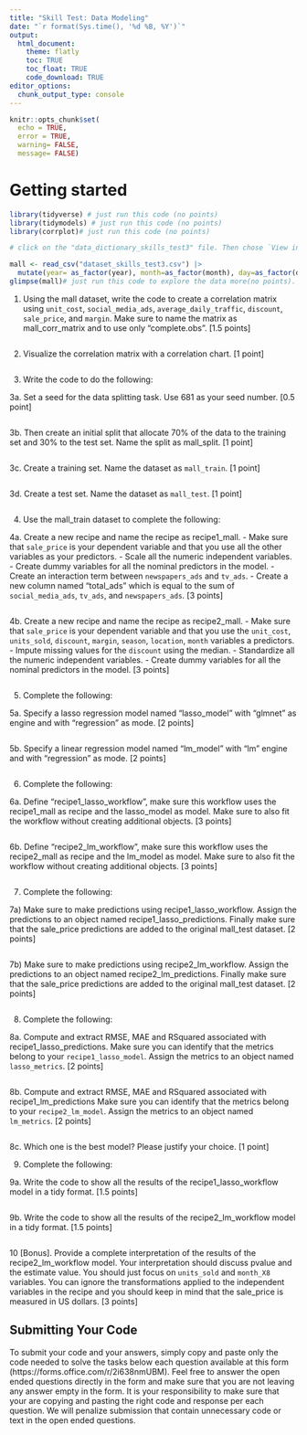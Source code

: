 ```yaml
---
title: "Skill Test: Data Modeling"
date: "`r format(Sys.time(), '%d %B, %Y')`"
output: 
  html_document:
    theme: flatly
    toc: TRUE
    toc_float: TRUE
    code_download: TRUE
editor_options: 
  chunk_output_type: console
---
```


```r
knitr::opts_chunk$set(
  echo = TRUE,
  error = TRUE,
  warning= FALSE,
  message= FALSE)
```

# Getting started
```r
library(tidyverse) # just run this code (no points)
library(tidymodels) # just run this code (no points)
library(corrplot)# just run this code (no points)

# click on the "data_dictionary_skills_test3" file. Then chose `View in Web Browser` to access the data dictionaty of the dataset (no points).

mall <- read_csv("dataset_skills_test3.csv") |> 
  mutate(year= as_factor(year), month=as_factor(month), day=as_factor(day))# just run this code (no points). You must run this code after running library(tidymodels and tidyverse) in order to replicate the results.
glimpse(mall)# just run this code to explore the data more(no points).
```

1. Using the mall dataset, write the code to create a correlation matrix using `unit_cost`, `social_media_ads`, `average_daily_traffic`, `discount`, `sale_price`,  and `margin`. Make sure to name the matrix as mall_corr_matrix and to use only "complete.obs". [1.5 points]
```r

```


2. Visualize the correlation matrix with a correlation chart. [1 point]
```r

```


3. Write the code to do the following:

3a. Set a seed for the data splitting task. Use 681 as your seed number. [0.5 point]
```r

```

3b. Then create an initial split that allocate 70% of the data to the training set and 30% to the test set. Name the split as mall_split. [1 point]

```r
```

3c. Create a training set. Name the dataset as  `mall_train`. [1 point]
```r

```

3d. Create a test set. Name the dataset as `mall_test`. [1 point]
```r

```

4. Use the mall_train dataset to complete the following:

4a. Create a new recipe and name the recipe as recipe1_mall.
  - Make sure that `sale_price` is your dependent variable and that you use all the other variables as your predictors.
  - Scale all the numeric independent variables.
  - Create dummy variables for all the nominal predictors in the model.
  - Create an interaction term between  `newspapers_ads` and `tv_ads`.
  - Create a new column named "total_ads" which is equal to the sum of `social_media_ads`, `tv_ads`, and `newspapers_ads`. [3 points]
```r

```

4b. Create a new recipe and name the recipe as recipe2_mall.
  - Make sure that `sale_price` is your dependent variable and that you use the `unit_cost`, `units_sold`, `discount`, `margin`, `season`, `location`, `month`  variables a predictors.
  - Impute missing values for the `discount` using the median.
  - Standardize all the numeric independent variables. 
  - Create dummy variables for all the nominal predictors in the model. [3 points]
 
```r

```


5.	Complete the following:

5a. Specify a lasso regression model named "lasso_model" with "glmnet" as engine and with "regression" as mode.	[2 points]
```r

```

5b. Specify a linear regression model named "lm_model" with "lm" engine and with "regression" as mode. [2 points]
```r

```

6.	Complete the following:

6a. Define "recipe1_lasso_workflow", make sure this workflow uses the recipe1_mall as recipe and the lasso_model as model. Make sure to also fit the workflow without creating additional objects. [3 points]
```r

```

6b. Define	"recipe2_lm_workflow", make sure this workflow uses the recipe2_mall as recipe and the lm_model as model. Make sure to also fit the workflow without creating additional objects. [3 points]
```r

```


7. Complete the following:

7a) Make sure to make predictions using recipe1_lasso_workflow. Assign the predictions to an object named recipe1_lasso_predictions. Finally make sure that the sale_price predictions are added to the original mall_test dataset. [2 points]

```r

```

7b) Make sure to make predictions using recipe2_lm_workflow. Assign the predictions to an object named recipe2_lm_predictions. Finally make sure that the sale_price predictions are added to the original mall_test dataset.  [2 points]

```r

```

8. Complete the following:

8a. Compute and extract RMSE, MAE and RSquared associated with recipe1_lasso_predictions. Make sure you can identify that the metrics belong to your `recipe1_lasso_model`. Assign the metrics to an object named `lasso_metrics`.  [2 points]

```r

```

8b. Compute and extract RMSE, MAE and RSquared associated with recipe1_lm_predictions Make sure you can identify that the metrics belong to your `recipe2_lm_model`. Assign the metrics to an object named `lm_metrics`.  [2 points]

```r

```

8c. Which one is the best model? Please justify your choice.  [1 point]


9. Complete the following:

9a. Write the code to show all the results of the recipe1_lasso_workflow model in a tidy format.  [1.5 points]

```r

```

9b. Write the code to show all the results of the recipe2_lm_workflow model in a tidy format. [1.5 points]

```r

```


10 [Bonus]. Provide a complete interpretation of the results of the recipe2_lm_workflow model. Your interpretation should discuss pvalue and the estimate value. You should just focus on  `units_sold` and `month_X8` variables. You can ignore the transformations applied to the independent variables in the recipe and you should keep in mind that the sale_price is measured in US dollars. [3 points]



## Submitting Your Code

To submit your code and your answers, simply copy and paste only the code needed to solve the tasks below each question available at this form (https://forms.office.com/r/2i638nmUBM). Feel free to answer the open ended questions directly in the form and make sure that you are not leaving any answer empty in the form. 
It is your responsibility to make sure that your are copying and pasting the right code and response per each question. We will penalize submission that contain unnecessary code or text in the open ended questions.



